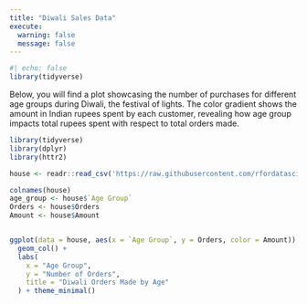 ```yaml
---
title: "Diwali Sales Data"
execute: 
  warning: false
  message: false
---
```


```r
#| echo: false
library(tidyverse)
```

Below, you will find a plot showcasing the number of purchases for different age groups during Diwali, the festival of lights. The color gradient shows the amount in Indian rupees spent by each customer, revealing how age group impacts total rupees spent with respect to total orders made.

```r


library(tidyverse)
library(dplyr)
library(httr2)

house <- readr::read_csv('https://raw.githubusercontent.com/rfordatascience/tidytuesday/master/data/2023/2023-11-14/diwali_sales_data.csv')

colnames(house)
age_group <- house$`Age Group`
Orders <- house$Orders
Amount <- house$Amount


ggplot(data = house, aes(x = `Age Group`, y = Orders, color = Amount)) +
  geom_col() +   
  labs(
    x = "Age Group",
    y = "Number of Orders",
    title = "Diwali Orders Made by Age"
  ) + theme_minimal()

```
